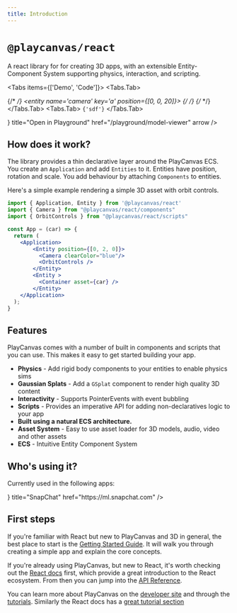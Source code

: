 ```yaml
---
title: Introduction
---
```



# `@playcanvas/react`

A react library for for creating 3D apps, with an extensible Entity-Component System supporting physics, interaction, and scripting.


<Tabs items={['Demo', 'Code']}>
  <Tabs.Tab>
    <div className='w-full aspect-video rounded-xl overflow-hidden'>
      {/* <ReactQueryProvider> */}
      <Application fillMode="NONE" resolutionMode="AUTO">
        <entity name='root'>
          <entity name='camera' key='a' position={[0, 0, 20]}>
            <camera/>
          </entity>
          <entity name='child' key='b'>
            <render type='box' />
          </entity>
        </entity>
      </Application>
        {/* <PlayCanvasCanvas className='hover:cursor-grab active:cursor-grabbing w-full' fillMode="NONE" resolutionMode="AUTO">
          <pcentity name="ParentEntity">
           <pcentity name="ChildEntity" />
           <pcentity name="OtherChildEntity" />
          </pcentity>
        </PlayCanvasCanvas> */}
      {/* </ReactQueryProvider> */}
    </div>
  </Tabs.Tab>
  <Tabs.Tab>
    <Code data-language="jsx">{'sdf'}</Code>
  </Tabs.Tab>
</Tabs>

<Cards num={3}>
  <Cards.Card
    icon={<Terminal />}
    title="Open in Playground"
    href="/playground/model-viewer"
    arrow
  />
  <OpenHomePageExampleInCodeSandbox />
  <OpenHomePageExampleInStackBlitz />
</Cards>



## How does it work?

The library provides a thin declarative layer around the PlayCanvas ECS. You create an `Application` and add `Entities` to it. Entities have position, rotation and scale. You add behaviour by attaching `Components` to entities.

Here's a simple example rendering a simple 3D asset with orbit controls.

```jsx copy
import { Application, Entity } from '@playcanvas/react'
import { Camera } from "@playcanvas/react/components"
import { OrbitControls } from "@playcanvas/react/scripts"

const App = (car) => {
  return (
    <Application>
        <Entity position={[0, 2, 0]}>
          <Camera clearColor="blue"/>
          <OrbitControls />
        </Entity>
        <Entity >
          <Container asset={car} />
        </Entity>
    </Application>
  );
}
```

## Features

PlayCanvas comes with a number of built in components and scripts that you can use. This makes it easy to get started building your app.

- **Physics** - Add rigid body components to your entities to enable physics sims
- **Gaussian Splats** - Add a `GSplat` component to render high quality 3D content
- **Interactivity** - Supports PointerEvents with event bubbling
- **Scripts** - Provides an imperative API for adding non-declaratives logic to your app
- **Built using a natural ECS architecture.**
- **Asset System** - Easy to use asset loader for 3D models, audio, video and other assets
- **ECS** - Intuitive Entity Component System

## Who's using it?
Currently used in the following apps:

<Cards>
  <Cards.Card
    icon={<Icons.snapchat />}
    title="SnapChat"
    href="https://ml.snapchat.com"
  />
</Cards>

## First steps

If you're familiar with React but new to PlayCanvas and 3D in general, the best place to start is the [Getting Started Guide](/docs/getting-started). It will walk you through creating a simple app and explain the core concepts.

If you're already using PlayCanvas, but new to React, it's worth checking out the [React docs](https://react.dev/learn) first, which provide a great introduction to the React ecosystem. From then you can jump into the [API Reference](/docs/api-reference).

You can learn more about PlayCanvas on the [developer site](https://developer.playcanvas.com/) and through the [tutorials](https://developer.playcanvas.com/tutorials/). Similarly the React docs has a [great tutorial section](https://react.dev/learn)
